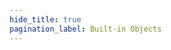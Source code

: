 ```yaml
---
hide_title: true
pagination_label: Built-in Objects
---
```



<FeatureIcon src={javascript} alt="Reference Types" title="Reference Types" />
<LinkList
  srcList={[
    {
      title: "Array",
      link: "/docs/javascript/reference-types/array",
      src: javascript,
      alt: "Array",
    },
  ]}
/>
